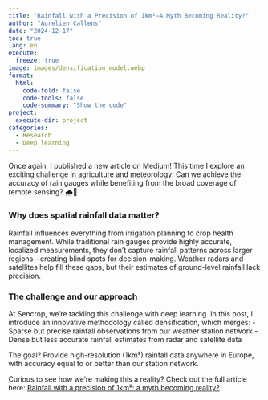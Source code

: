 ```yaml
---
title: "Rainfall with a Precision of 1km²—A Myth Becoming Reality?"
author: "Aurelien Callens"
date: "2024-12-17"
toc: true
lang: en
execute:
  freeze: true
image: images/densification_model.webp
format: 
  html:
    code-fold: false
    code-tools: false
    code-summary: "Show the code"
project:
  execute-dir: project
categories:
  - Research
  - Deep learning
---
```


Once again, I published a new article on Medium! This time I explore an exciting challenge in agriculture and meteorology: Can we achieve the accuracy of rain gauges while benefiting from the broad coverage of remote sensing? 🌧📡

### Why does spatial rainfall data matter?

Rainfall influences everything from irrigation planning to crop health management. While traditional rain gauges provide highly accurate, localized measurements, they don’t capture rainfall patterns across larger regions—creating blind spots for decision-making. Weather radars and satellites help fill these gaps, but their estimates of ground-level rainfall lack precision.

### The challenge and our approach

At Sencrop, we’re tackling this challenge with deep learning. In this post, I introduce an innovative methodology called densification, which merges:
- Sparse but precise rainfall observations from our weather station network
- Dense but less accurate rainfall estimates from radar and satellite data

The goal? Provide high-resolution (1km²) rainfall data anywhere in Europe, with accuracy equal to or better than our station network.

Curious to see how we’re making this a reality? Check out the full article here: [Rainfall with a precision of 1km²: a myth becoming reality?](https://medium.com/science-engineering-at-sencrop/rainfall-with-a-precision-of-1km%C2%B2-a-myth-becoming-reality-ee97f440c148)